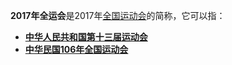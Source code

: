 '''2017年全运会'''是2017年[[全国运动会|全国运动会]]的简称，它可以指：

*'''[[中华人民共和国第十三届运动会|中华人民共和国第十三届运动会]]'''
*'''[[中华民国106年全国运动会|中华民国106年全国运动会]]'''
{{Disambiguation|Cat=同年事件消歧义}}